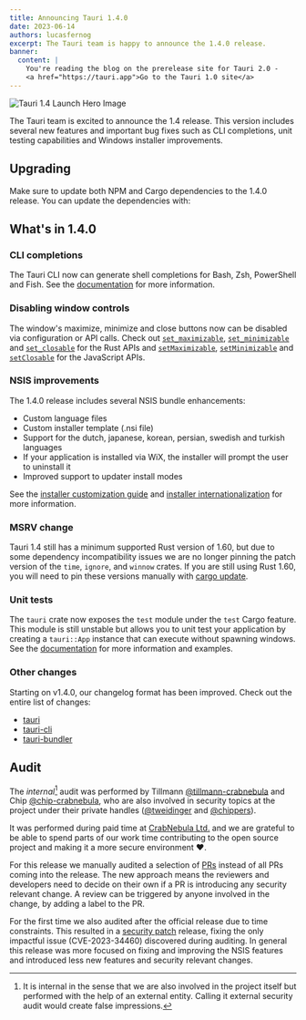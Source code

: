 ```yaml
---
title: Announcing Tauri 1.4.0
date: 2023-06-14
authors: lucasfernog
excerpt: The Tauri team is happy to announce the 1.4.0 release.
banner:
  content: |
    You're reading the blog on the prerelease site for Tauri 2.0 -
    <a href="https://tauri.app">Go to the Tauri 1.0 site</a>
---
```



![Tauri 1.4 Launch Hero Image](./tauri_1_4_images/header.png)

The Tauri team is excited to announce the 1.4 release. This version includes several new features and important bug fixes such as CLI completions, unit testing capabilities and Windows installer improvements.

## Upgrading

Make sure to update both NPM and Cargo dependencies to the 1.4.0 release. You can update the dependencies with:

<CommandTabs
	npm="npm install @tauri-apps/cli@latest @tauri-apps/api@latest"
	yarn="yarn upgrade @tauri-apps/cli @tauri-apps/api --latest"
	pnpm="pnpm update @tauri-apps/cli @tauri-apps/api --latest"
	cargo="cargo update"
/>

## What's in 1.4.0

### CLI completions

The Tauri CLI now can generate shell completions for Bash, Zsh, PowerShell and Fish. See the [documentation](https://tauri.app/v1/api/cli#completions) for more information.

### Disabling window controls

The window's maximize, minimize and close buttons now can be disabled via configuration or API calls. Check out [`set_maximizable`](https://docs.rs/tauri/1/tauri/window/struct.Window.html#method.set_maximizable), [`set_minimizable`](https://docs.rs/tauri/1/tauri/window/struct.Window.html#method.set_minimizable) and [`set_closable`](https://docs.rs/tauri/1/tauri/window/struct.Window.html#method.set_closable) for the Rust APIs and [`setMaximizable`](https://tauri.app/v1/api/js/window#setmaximizable), [`setMinimizable`](https://tauri.app/v1/api/js/window#setminimizable) and [`setClosable`](https://tauri.app/v1/api/js/window#setclosable) for the JavaScript APIs.

### NSIS improvements

The 1.4.0 release includes several NSIS bundle enhancements:

- Custom language files
- Custom installer template (.nsi file)
- Support for the dutch, japanese, korean, persian, swedish and turkish languages
- If your application is installed via WiX, the installer will prompt the user to uninstall it
- Improved support to updater install modes

See the [installer customization guide](https://tauri.app/v1/guides/developing/windows#customizing-the-nsis-installer-template) and [installer internationalization](https://tauri.app/v1/guides/developing/windows#internationalization) for more information.

### MSRV change

Tauri 1.4 still has a minimum supported Rust version of 1.60, but due to some dependency incompatibility issues we are no longer pinning the patch version of the `time`, `ignore`, and `winnow` crates. If you are still using Rust 1.60, you will need to pin these versions manually with [cargo update](https://github.com/tauri-apps/tauri/blob/076e1a81a50468e3dfb34ae9ca7e77c5e1758daa/.github/workflows/test-core.yml#L88).

### Unit tests

The `tauri` crate now exposes the `test` module under the `test` Cargo feature. This module is still unstable but allows you to unit test your application by creating a `tauri::App` instance that can execute without spawning windows. See the [documentation](https://docs.rs/tauri/1/tauri/develop/tests/index.html) for more information and examples.

### Other changes

Starting on v1.4.0, our changelog format has been improved. Check out the entire list of changes:

- [tauri](https://github.com/tauri-apps/tauri/releases/tag/tauri-v1.4.0)
- [tauri-cli](https://github.com/tauri-apps/tauri/releases/tag/tauri-cli-v1.4.0)
- [tauri-bundler](https://github.com/tauri-apps/tauri/releases/tag/tauri-bundler-v1.3.0)

## Audit

The _internal_[^1] audit was performed by Tillmann [@tillmann-crabnebula](https://github.com/tillmann-crabnebula)
and Chip [@chip-crabnebula](https://github.com/chip-crabnebula),
who are also involved in security topics at the project under their private handles ([@tweidinger](https://github.com/tweidinger) and [@chippers](https://github.com/chippers)).

It was performed during paid time at [CrabNebula Ltd.](https://crabnebula.dev) and we are grateful to be able
to spend parts of our work time contributing to the open source project and making it a more secure environment :heart:.

For this release we manually audited a selection of [PRs](https://github.com/tauri-apps/tauri/issues?q=label%3A%22security%3A%20reviewed%22%20is%3Aclosed)
instead of all PRs coming into the release.
The new approach means the reviewers and developers need to decide on their own if a PR is introducing any security relevant change.
A review can be triggered by anyone involved in the change, by adding a label to the PR.

For the first time we also audited after the official release due to time constraints.
This resulted in a [security patch](https://github.com/tauri-apps/tauri/security/advisories/GHSA-wmff-grcw-jcfm) release, fixing the only impactful issue (CVE-2023-34460) discovered during auditing.
In general this release was more focused on fixing and improving the NSIS features and introduced less new features and security relevant changes.

[^1]: It is internal in the sense that we are also involved in the project itself but performed with the help of an external entity. Calling it external security audit would create false impressions.
